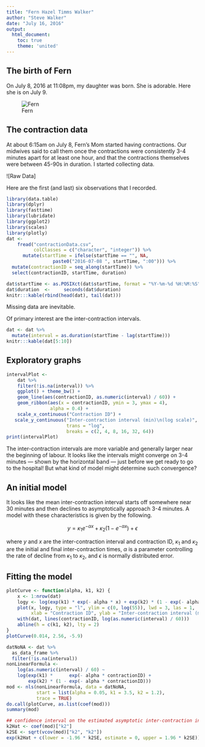 ```yaml
---
title: "Fern Hazel Timms Walker"
author: "Steve Walker"
date: "July 16, 2016"
output: 
  html_document:
    toc: true
    theme: 'united'
---
```


## The birth of Fern

On July 8, 2016 at 11:08pm, my daughter was born.  She is adorable.  Here she is on July 9.

![Fern](FernWalker.png)

## The contraction data

At about 6:15am on July 8, Fern's Mom started having contractions.  Our midwives said to call them once the contractions were consistently 3-4 minutes apart for at least one hour, and that the contractions themselves were between 45-90s in duration.  I started collecting data.

![Raw Data]

Here are the first (and last) six observations that I recorded.

```r
library(data.table)
library(dplyr)
library(fasttime)
library(lubridate)
library(ggplot2)
library(scales)
library(plotly)
dat <-
    fread("contractionData.csv",
          colClasses = c("character", "integer")) %>%
      mutate(startTime = ifelse(startTime == "", NA,
                 paste0("2016-07-08 ", startTime, ":00"))) %>%
  mutate(contractionID = seq_along(startTime)) %>%
  select(contractionID, startTime, duration)

dat$startTime <- as.POSIXct(dat$startTime, format = "%Y-%m-%d %H:%M:%S", tz = "UTC")
dat$duration  <-     seconds(dat$duration)
knitr:::kable(rbind(head(dat), tail(dat)))
```

Missing data are inevitable.

Of primary interest are the inter-contraction intervals.
```r
dat <- dat %>%
  mutate(interval = as.duration(startTime - lag(startTime)))
knitr:::kable(dat[5:10])
```

## Exploratory graphs

```r
intervalPlot <-
    dat %>%
    filter(!is.na(interval)) %>%
    ggplot() + theme_bw() + 
    geom_line(aes(contractionID, as.numeric(interval) / 60)) +
    geom_ribbon(aes(x = contractionID, ymin = 3, ymax = 4),
                alpha = 0.4) +
    scale_x_continuous("Contraction ID") +
   scale_y_continuous("Inter-contraction interval (min)\n(log scale)",
                      trans = "log", 
                      breaks = c(2, 4, 8, 16, 32, 64))
print(intervalPlot)
```

The inter-contraction intervals are more variable and generally larger near the beginning of labour.  It looks like the intervals might converge on 3-4 minutes --- shown by the horizontal band --- just before we get ready to go to the hospital!  But what kind of model might determine such convergence?

## An initial model

It looks like the mean inter-contraction interval starts off somewhere near 30 minutes and then declines to asymptotically approach 3-4 minutes.  A model with these characteristics is given by the following.

$$ y = \kappa_1 e^{- \alpha x} + \kappa_2 (1 - e^{- \alpha x}) + \epsilon $$

where $y$ and $x$ are the inter-contraction interval and contraction ID, $\kappa_1$ and $\kappa_2$ are the initial and final inter-contraction times, $\alpha$ is a parameter controlling the rate of decline from $\kappa_1$ to $\kappa_2$, and $\epsilon$ is normally distributed error.

## Fitting the model

```r
plotCurve <- function(alpha, k1, k2) {
    x <- 1:nrow(dat)
    logy <- log(exp(k1) * exp(- alpha * x) + exp(k2) * (1 - exp(- alpha * x)))
    plot(x, logy, type = "l", ylim = c(0, log(55)), lwd = 3, las = 1,
         xlab = "Contraction ID", ylab = "Inter-contraction interval (min)")
    with(dat, lines(contractionID, log(as.numeric(interval) / 60)))
    abline(h = c(k1, k2), lty = 2)
}
plotCurve(0.014, 2.56, -5.9)

datNoNA <- dat %>%
  as_data_frame %>%
  filter(!is.na(interval))
nonLinearFormula <- 
    log(as.numeric(interval) / 60) ~
    log(exp(k1) *      exp(- alpha * contractionID) + 
        exp(k2) * (1 - exp(- alpha * contractionID)))
mod <- nls(nonLinearFormula, data = datNoNA, 
           start = list(alpha = 0.05, k1 = 3.5, k2 = 1.2),
           trace = TRUE)
do.call(plotCurve, as.list(coef(mod)))
summary(mod)

## confidence interval on the estimated asymptotic inter-contraction interval
k2Hat <- coef(mod)["k2"]
k2SE <- sqrt(vcov(mod)["k2", "k2"])
exp(k2Hat + c(lower = -1.96 * k2SE, estimate = 0, upper = 1.96 * k2SE))
```
